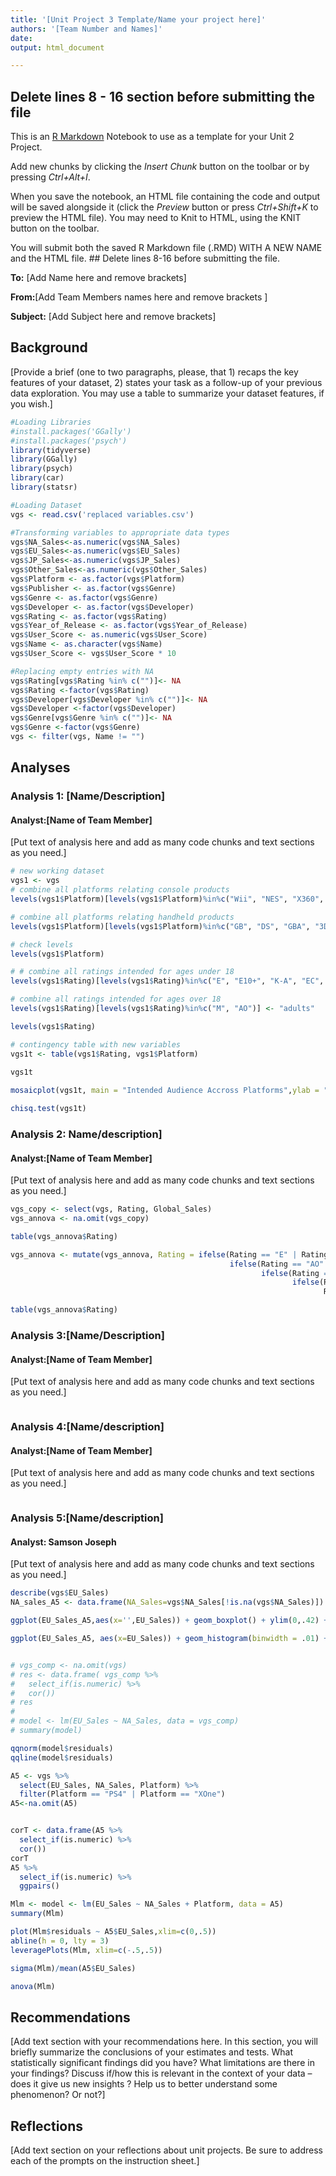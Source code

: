 ```yaml
---
title: '[Unit Project 3 Template/Name your project here]'
authors: '[Team Number and Names]'
date: 
output: html_document

---
```

## Delete lines 8 - 16 section before submitting the file
This is an [R Markdown](http://rmarkdown.rstudio.com) Notebook to use as a template for your Unit 2 Project. 

Add new chunks by clicking the *Insert Chunk* button on the toolbar or by pressing *Ctrl+Alt+I*.

When you save the notebook, an HTML file containing the code and output will be saved alongside it (click the *Preview* button or press *Ctrl+Shift+K* to preview the HTML file).  You may need to Knit to HTML, using the KNIT button on the toolbar. 

You will submit both the saved R Markdown file (.RMD) WITH A NEW NAME and the HTML file.
## Delete lines 8-16 before submitting the file.

**To:** [Add Name here and remove brackets]

**From:**[Add Team Members names here and remove brackets ]

**Subject:** [Add Subject here and remove brackets]


## Background
[Provide a brief (one to two paragraphs, please, that 1) recaps the key features of your dataset, 2) states your task as a follow-up of your previous data exploration.  You may use a table to summarize your dataset features, if you wish.]
```r
#Loading Libraries
#install.packages('GGally')
#install.packages('psych')
library(tidyverse)
library(GGally)
library(psych)
library(car)
library(statsr)

#Loading Dataset
vgs <- read.csv('replaced variables.csv')

#Transforming variables to appropriate data types
vgs$NA_Sales<-as.numeric(vgs$NA_Sales)
vgs$EU_Sales<-as.numeric(vgs$EU_Sales)
vgs$JP_Sales<-as.numeric(vgs$JP_Sales)
vgs$Other_Sales<-as.numeric(vgs$Other_Sales)
vgs$Platform <- as.factor(vgs$Platform)
vgs$Publisher <- as.factor(vgs$Genre)
vgs$Genre <- as.factor(vgs$Genre)
vgs$Developer <- as.factor(vgs$Developer)
vgs$Rating <- as.factor(vgs$Rating)
vgs$Year_of_Release <- as.factor(vgs$Year_of_Release)
vgs$User_Score <- as.numeric(vgs$User_Score)
vgs$Name <- as.character(vgs$Name)
vgs$User_Score <- vgs$User_Score * 10

#Replacing empty entries with NA
vgs$Rating[vgs$Rating %in% c("")]<- NA
vgs$Rating <-factor(vgs$Rating)
vgs$Developer[vgs$Developer %in% c("")]<- NA
vgs$Developer <-factor(vgs$Developer)
vgs$Genre[vgs$Genre %in% c("")]<- NA
vgs$Genre <-factor(vgs$Genre)
vgs <- filter(vgs, Name != "")
```

## Analyses

### Analysis 1: [Name/Description]
#### Analyst:[Name of Team Member]

[Put text of analysis here and add as many code chunks and text sections as you need.]

```r
# new working dataset
vgs1 <- vgs
# combine all platforms relating console products 
levels(vgs1$Platform)[levels(vgs1$Platform)%in%c("Wii", "NES", "X360", "PS3", "PS2", "SNES", "PS4", "N64", "PS", "XB", "2600", "XOne", "WiiU", "GC", "GEN", "DC", "SAT", "SCD", "NG", "TG16", "3DO", "PCFX")] <- "console"

# combine all platforms relating handheld products
levels(vgs1$Platform)[levels(vgs1$Platform)%in%c("GB", "DS", "GBA", "3DS", "PSP", "PSV", "WS", "GG")] <- "handheld"

# check levels
levels(vgs1$Platform)

# # combine all ratings intended for ages under 18
levels(vgs1$Rating)[levels(vgs1$Rating)%in%c("E", "E10+", "K-A", "EC", "T")] <- "kids"

# combine all ratings intended for ages over 18
levels(vgs1$Rating)[levels(vgs1$Rating)%in%c("M", "AO")] <- "adults"

levels(vgs1$Rating)

# contingency table with new variables
vgs1t <- table(vgs1$Rating, vgs1$Platform)
  
vgs1t

mosaicplot(vgs1t, main = "Intended Audience Accross Platforms",ylab = "Platform", xlab = "Age Groups")

chisq.test(vgs1t)
```



### Analysis 2: Name/description]
#### Analyst:[Name of Team Member]

[Put text of analysis here and add as many code chunks and text sections as you need.]


```r
vgs_copy <- select(vgs, Rating, Global_Sales)
vgs_annova <- na.omit(vgs_copy)

table(vgs_annova$Rating)

vgs_annova <- mutate(vgs_annova, Rating = ifelse(Rating == "E" | Rating == "E10+" | Rating == "EC" | Rating == "K-A", "E",
                                                 ifelse(Rating == "AO" | Rating == "M", "M", 
                                                        ifelse(Rating == "RP", "RP",
                                                               ifelse(Rating == "T", "T",
                                                                      Rating)))))

table(vgs_annova$Rating)
```




### Analysis 3:[Name/Description]
#### Analyst:[Name of Team Member]

[Put text of analysis here and add as many code chunks and text sections as you need.]

```r

```




### Analysis 4:[Name/description]
#### Analyst:[Name of Team Member]

[Put text of analysis here and add as many code chunks and text sections as you need.]

```r

```




### Analysis 5:[Name/description]
#### Analyst: Samson Joseph

[Put text of analysis here and add as many code chunks and text sections as you need.]

```r
describe(vgs$EU_Sales)
NA_sales_A5 <- data.frame(NA_Sales=vgs$NA_Sales[!is.na(vgs$NA_Sales)])

ggplot(EU_Sales_A5,aes(x='',EU_Sales)) + geom_boxplot() + ylim(0,.42) +ylab('NA Sales')

ggplot(EU_Sales_A5, aes(x=EU_Sales)) + geom_histogram(binwidth = .01) + xlim(.01,1)


# vgs_comp <- na.omit(vgs)
# res <- data.frame( vgs_comp %>%
#   select_if(is.numeric) %>%
#   cor())
# res
# 
# model <- lm(EU_Sales ~ NA_Sales, data = vgs_comp)
# summary(model)

qqnorm(model$residuals)
qqline(model$residuals)

A5 <- vgs %>%
  select(EU_Sales, NA_Sales, Platform) %>%
  filter(Platform == "PS4" | Platform == "XOne")
A5<-na.omit(A5)


corT <- data.frame(A5 %>%
  select_if(is.numeric) %>%
  cor())
corT
A5 %>%
  select_if(is.numeric) %>%
  ggpairs()

Mlm <- model <- lm(EU_Sales ~ NA_Sales + Platform, data = A5)
summary(Mlm)

plot(Mlm$residuals ~ A5$EU_Sales,xlim=c(0,.5))
abline(h = 0, lty = 3)
leveragePlots(Mlm, xlim=c(-.5,.5))

sigma(Mlm)/mean(A5$EU_Sales)

anova(Mlm)
```





## Recommendations

[Add text section with your recommendations here. In this section, you will briefly  summarize the conclusions of your estimates and tests. What statistically significant findings did you have?  What limitations are there in your findings?  Discuss if/how this is relevant in the context of your data – does it give us new insights ? Help us to better understand some phenomenon?  Or not?]

## Reflections
[Add text section on your reflections about unit projects. Be sure to address each of the prompts on the instruction sheet.]